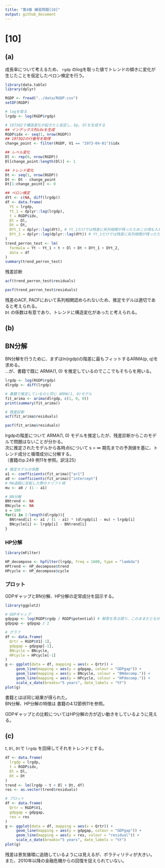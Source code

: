 ```yaml
---
title: "第4章 練習問題[10]"
output: github_document
---
```


# [10]
## (a)

成長率について考えるため、 `rgdp` のlogを取った値でトレンドの傾きに変化が生じたことを仮定したペロン検定を行う。

```r
library(data.table)
library(dplyr)

RGDP <- fread("../data/RGDP.csv")
setDF(RGDP)

# logを取る
lrgdp <- log(RGDP$rgdp)

# 1973Q2で構造変化が起きたと仮定し、Dp, Dlを生成する
## インデックス列idxを生成
RGDP$idx <- seq(1, nrow(RGDP))
## 1973Q2の行番号を取得
change_point <- filter(RGDP, V1 == "1973-04-01")$idx

## レベル変化
Dl <- rep(0, nrow(RGDP))
Dl[change_point:length(Dl)] <- 1

## トレンド変化
Dt <- seq(1, nrow(RGDP))
Dt <- Dt - change_point
Dt[1:change_point] <- 0

## ペロン検定
dYt <- c(NA, diff(lrgdp))
df <- data.frame(
  Yt = lrgdp,
  Yt_1 = dplyr::lag(lrgdp),
  t = RGDP$idx,
  Dl = Dl,
  Dt = Dt,
  DYt_1 = dplyr::lag(dYt), # Yt_1だけでは残差に系列相関が残ったためこの項も入れる
  DYt_2 = dplyr::lag(dplyr::lag(dYt)) # Yt_1だけでは残差に系列相関が残ったためこの項も入れる
)
trend_perron_test <- lm(
  formula = Yt ~ Yt_1 + t + Dl + Dt + DYt_1 + DYt_2,
  data = df
)
summary(trend_perron_test)
```

残差診断

```r
acf(trend_perron_test$residuals)

pacf(trend_perron_test$residuals)
```

残差のACF, PACFにおいて系列相関認められないため、推定モデルは適切であると考えられる。  
`Dt` の係数は有意であり、トレンドに構造変化があったと考えられる。


## (b)

## BN分解

BN分解を行うために、まずはln(rgdp)の階差に最もフィットするARMA(p, q)を求める。  
...が、書籍で既に ARMA(1, 0) を推定しているのでここでもそちらを用いる。

```r
lrgdp <- log(RGDP$rgdp)
dlrgdp <- diff(lrgdp)

# 書籍で推定しているのと同じ ARMA(1, 0)モデル
fit_arima <- arima(dlrgdp, c(1, 0, 0))
print(summary(fit_arima))

# 残差診断
acf(fit_arima$residuals)

pacf(fit_arima$residuals)
```

lrgdpの階差について ARMA(1, 0) モデルを推定したが、残差診断からこのモデルで問題はないことが分かる。  
次に推定されたモデルから各時点tについて s = $\infty$ 期先までの予測値を基に、トレンド成分と循環成分に分解する。  
（書籍のp.249 例11を参照。訳注25）

```r
# 推定モデルの係数
a1 <- coefficients(fit_arima)["ar1"]
a0 <- coefficients(fit_arima)["intercept"]
# MA過程に反転した際のドリフト項
mu <- a0 / (1 - a1)

# BN分解
BNtrend <- NA
BNcycle <- NA
s = 100
for(i in 2:length(dlrgdp)){
  BNtrend[i] <- a1 / (1 - a1) * (dlrgdp[i] - mu) + lrgdp[i]
  BNcycle[i] <- lrgdp[i] - BNtrend[i]
}
```


### HP分解

```r
library(mFilter)

HP_decompose <- hpfilter(lrgdp, freq = 1600, type = "lambda")
HPtrend <- HP_decompose$trend
HPcycle <- HP_decompose$cycle
```


### プロット

GDPギャップとBN分解、HP分解の定常成分を図示する。

```r
library(ggplot2)

# GDPギャップ
gdpgap <- log(RGDP$rgdp / RGDP$potential) # 解答を見る限り、このままだとなぜかGDPギャップが2倍？
gdpgap <- gdpgap / 2

# グラフ
df <- data.frame(
  Qrtr = RGDP$V1[-1],
  gdpgap = gdpgap[-1],
  BNcycle = BNcycle,
  HPcycle = HPcycle[-1]
)
g <- ggplot(data = df, mapping = aes(x = Qrtr)) +
     geom_line(mapping = aes(y = gdpgap, colour = "GDPgap")) +
     geom_line(mapping = aes(y = BNcycle, colour = "BNdecomp.")) +
     geom_line(mapping = aes(y = HPcycle, colour = "HPdecomp.")) +
     scale_x_date(breaks="5 years", date_labels = "%Y")
plot(g)
```

書籍とほぼ同じ結果が得られた。  
BN分解、HP分解の特徴は 書籍の4.12節例11を参照。  

GDPギャップとの比較についてはHP分解の方が近い動きをしているように見える。


## (c)

$t$, `Dl`, `Dt`で `lrgdp` を回帰してそれをトレンドとする。

```r
df <- data.frame(
  lrgdp = lrgdp,
  t = RGDP$idx,
  Dl = Dl,
  Dt = Dt
)
trend <- lm(lrgdp ~ t + Dl + Dt, df)
res <- as.vector(trend$residuals)

# プロット
df <- data.frame(
  Qrtr = RGDP$V1,
  gdpgap = gdpgap,
  res = res
)
g <- ggplot(data = df, mapping = aes(x = Qrtr)) +
     geom_line(mapping = aes(y = gdpgap, colour = "GDPgap")) +
     geom_line(mapping = aes(y = res, colour = "residual")) +
     scale_x_date(breaks="5 years", date_labels = "%Y")
plot(g)
```

残差は景気循環に追随しているようには見えるが、ボラティリティが大きい。  
また、2010年以降の金融危機からの回復を捉えられていない。
